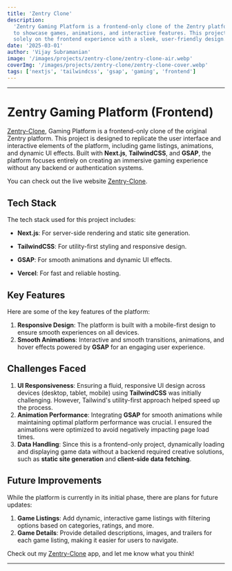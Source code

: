 ```yaml
---
title: 'Zentry Clone'
description:
  'Zentry Gaming Platform is a frontend-only clone of the Zentry platform built
  to showcase games, animations, and interactive features. This project focuses
  solely on the frontend experience with a sleek, user-friendly design.'
date: '2025-03-01'
author: 'Vijay Subramanian'
image: '/images/projects/zentry-clone/zentry-clone-air.webp'
coverImg: '/images/projects/zentry-clone/zentry-clone-cover.webp'
tags: ['nextjs', 'tailwindcss', 'gsap', 'gaming', 'frontend']
---
```


---

# Zentry Gaming Platform (Frontend)

[Zentry-Clone](https://vs-zentry-clone.vercel.app/), Gaming Platform is a
frontend-only clone of the original Zentry platform. This project is designed to
replicate the user interface and interactive elements of the platform, including
game listings, animations, and dynamic UI effects. Built with **Next.js**,
**TailwindCSS**, and **GSAP**, the platform focuses entirely on creating an
immersive gaming experience without any backend or authentication systems.

You can check out the live website
[Zentry-Clone](https://vs-zentry-clone.vercel.app/).

## Tech Stack

The tech stack used for this project includes:

- **Next.js**: For server-side rendering and static site generation.

- **TailwindCSS**: For utility-first styling and responsive design.

- **GSAP**: For smooth animations and dynamic UI effects.

- **Vercel**: For fast and reliable hosting.

## Key Features

Here are some of the key features of the platform:

1. **Responsive Design**: The platform is built with a mobile-first design to
   ensure smooth experiences on all devices.
2. **Smooth Animations**: Interactive and smooth transitions, animations, and
   hover effects powered by **GSAP** for an engaging user experience.

## Challenges Faced

1. **UI Responsiveness**: Ensuring a fluid, responsive UI design across devices
   (desktop, tablet, mobile) using **TailwindCSS** was initially challenging.
   However, Tailwind's utility-first approach helped speed up the process.
2. **Animation Performance**: Integrating **GSAP** for smooth animations while
   maintaining optimal platform performance was crucial. I ensured the
   animations were optimized to avoid negatively impacting page load times.
3. **Data Handling**: Since this is a frontend-only project, dynamically loading
   and displaying game data without a backend required creative solutions, such
   as **static site generation** and **client-side data fetching**.

## Future Improvements

While the platform is currently in its initial phase, there are plans for future
updates:

1. **Game Listings**: Add dynamic, interactive game listings with filtering
   options based on categories, ratings, and more.
2. **Game Details**: Provide detailed descriptions, images, and trailers for
   each game listing, making it easier for users to navigate.

Check out my [Zentry-Clone](https://vs-zentry-clone.vercel.app/) app, and let me
know what you think!

---
